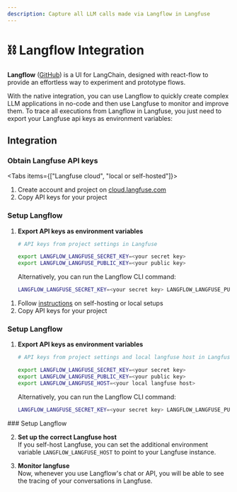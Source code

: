 ```yaml
---
description: Capture all LLM calls made via Langflow in Langfuse
---
```



# ⛓️ Langflow Integration

**Langflow** ([GitHub](https://github.com/logspace-ai/langflow)) is a UI for LangChain, designed with react-flow to provide an effortless way to experiment and prototype flows.

With the native integration, you can use Langflow to quickly create complex LLM applications in no-code and then use Langfuse to monitor and improve them. To trace all executions from Langflow in Langfuse, you just need to export your Langfuse api keys as environment variables:

## Integration

<Steps>

### Obtain Langfuse API keys

<Tabs items={["Langfuse cloud", "local or self-hosted"]}>
<Tab>

1. Create account and project on
   [cloud.langfuse.com](https://cloud.langfuse.com/auth/sign-up)
2. Copy API keys for your
   project

### Setup Langflow

1.  **Export API keys as environment variables**

    ```sh
    # API keys from project settings in Langfuse

    export LANGFLOW_LANGFUSE_SECRET_KEY=<your secret key>
    export LANGFLOW_LANGFUSE_PUBLIC_KEY=<your public key>
    ```

    Alternatively, you can run the Langflow CLI command:

    ```sh
    LANGFLOW_LANGFUSE_SECRET_KEY=<your secret key> LANGFLOW_LANGFUSE_PUBLIC_KEY=<your public key> langflow
    ```

</Tab>
<Tab>

1. Follow [instructions](/docs/get-started/) on self-hosting or local setups
2. Copy API keys for your
   project

### Setup Langflow

1.  **Export API keys as environment variables**

    ```sh
    # API keys from project settings and local langfuse host in Langfuse

    export LANGFLOW_LANGFUSE_SECRET_KEY=<your secret key>
    export LANGFLOW_LANGFUSE_PUBLIC_KEY=<your public key>
    export LANGFLOW_LANGFUSE_HOST=<your local langfuse host>
    ```

    Alternatively, you can run the Langflow CLI command:

    ```sh
    LANGFLOW_LANGFUSE_SECRET_KEY=<your secret key> LANGFLOW_LANGFUSE_PUBLIC_KEY=<your public key> LANGFLOW_LANGFUSE_HOST=<your local langfuse host> langflow
    ```

</Tab>
</Tabs>
### Setup Langflow

2.  **Set up the correct Langfuse host**\
    If you self-host Langfuse, you can set the additional environment variable `LANGFLOW_LANGFUSE_HOST` to point to your Langfuse instance.

3.  **Monitor langfuse**\
    Now, whenever you use Langflow's chat or API, you will be able to see the tracing of your conversations in Langfuse.

</Steps>
